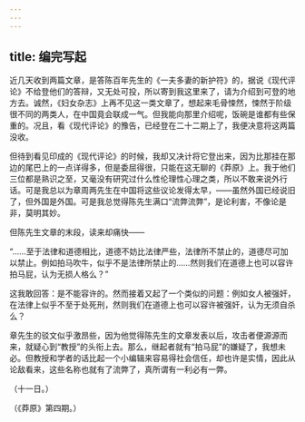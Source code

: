 ```yaml
---
---
---
```

title: 编完写起
---



近几天收到两篇文章，是答陈百年先生的《一夫多妻的新护符》的，据说《现代评论》不给登他们的答辩，又无处可投，所以寄到我这里来了，请为介绍到可登的地方去。诚然，《妇女杂志》上再不见这一类文章了，想起来毛骨悚然，悚然于阶级很不同的两类人，在中国竟会联成一气。但我能向那里介绍呢，饭碗是谁都有些保重的。况且，看《现代评论》的豫告，已经登在二十二期上了，我便决意将这两篇没收。

但待到看见印成的《现代评论》的时候，我却又决计将它登出来，因为比那挂在那边的尾巴上的一点详得多，但是委屈得很，只能在这无聊的《莽原》上。我于他们三位都是熟识之至，又毫没有研究过什么性伦理性心理之类，所以不敢来说外行话。可是我总以为章周两先生在中国将这些议论发得太早，——虽然外国已经说旧了，但外国是外国。可是我总觉得陈先生满口“流弊流弊”，是论利害，不像论是非，莫明其妙。

但陈先生文章的末段，读来却痛快——

“……至于法律和道德相比，道德不妨比法律严些，法律所不禁止的，道德尽可加以禁止。例如拍马吹牛，似乎不是法律所禁止的……然则我们在道德上也可以容许拍马屁，认为无损人格么？”

这我敢回答：是不能容许的。然而接着又起了一个类似的问题：例如女人被强奸，在法律上似乎不至于处死刑，然则我们在道德上也可以容许被强奸，认为无须自杀么？

章先生的驳文似乎激昂些，因为他觉得陈先生的文章发表以后，攻击者便源源而来，就疑心到“教授”的头衔上去。那么，继起者就有“拍马屁”的嫌疑了，我想未必。但教授和学者的话比起一个小编辑来容易得社会信任，却也许是实情，因此从论敌看来，这些名称也就有了流弊了，真所谓有一利必有一弊。

（十一日。）

（《莽原》第四期。）
